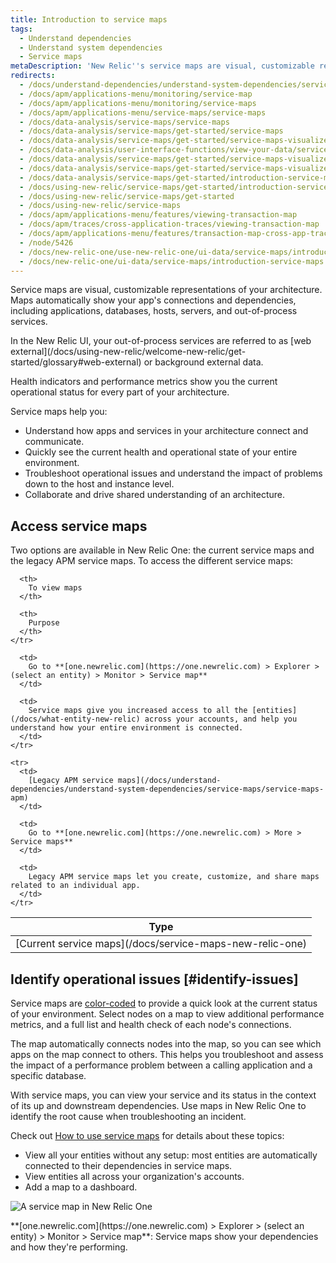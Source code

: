 ```yaml
---
title: Introduction to service maps
tags:
  - Understand dependencies
  - Understand system dependencies
  - Service maps
metaDescription: 'New Relic''s service maps are visual, customizable representations of your application architecture.'
redirects:
  - /docs/understand-dependencies/understand-system-dependencies/service-maps/introduction-service-maps
  - /docs/apm/applications-menu/monitoring/service-map
  - /docs/apm/applications-menu/monitoring/service-maps
  - /docs/apm/applications-menu/service-maps/service-maps
  - /docs/data-analysis/service-maps/service-maps
  - /docs/data-analysis/service-maps/get-started/service-maps
  - /docs/data-analysis/service-maps/get-started/service-maps-visualize-app-architecture
  - /docs/data-analysis/user-interface-functions/view-your-data/service-maps-visualize-monitor-apps-entire-architecture
  - /docs/data-analysis/service-maps/get-started/service-maps-visualize-monitor-apps-entire-architecture
  - /docs/data-analysis/service-maps/get-started/service-maps-visualize-monitor-your-apps-entire-architecture
  - /docs/data-analysis/service-maps/get-started/introduction-service-maps
  - /docs/using-new-relic/service-maps/get-started/introduction-service-maps
  - /docs/using-new-relic/service-maps/get-started
  - /docs/using-new-relic/service-maps
  - /docs/apm/applications-menu/features/viewing-transaction-map
  - /docs/apm/traces/cross-application-traces/viewing-transaction-map
  - /docs/apm/applications-menu/features/transaction-map-cross-app-traces
  - /node/5426
  - /docs/new-relic-one/use-new-relic-one/ui-data/service-maps/introduction-service-maps
  - /docs/new-relic-one/ui-data/service-maps/introduction-service-maps
---
```



Service maps are visual, customizable representations of your architecture. Maps automatically show your app's connections and dependencies, including applications, databases, hosts, servers, and out-of-process services.

<Callout variant="tip">
  In the New Relic UI, your out-of-process services are referred to as [web external](/docs/using-new-relic/welcome-new-relic/get-started/glossary#web-external) or background external data.
</Callout>

Health indicators and performance metrics show you the current operational status for every part of your architecture.

Service maps help you:

* Understand how apps and services in your architecture connect and communicate.
* Quickly see the current health and operational state of your entire environment.
* Troubleshoot operational issues and understand the impact of problems down to the host and instance level.
* Collaborate and drive shared understanding of an architecture.

## Access service maps

Two options are available in New Relic One: the current service maps and the legacy APM service maps. To access the different service maps:

<table>
  <thead>
    <tr>
      <th style={{ width: "150px" }}>
        Type
      </th>

      <th>
        To view maps
      </th>

      <th>
        Purpose
      </th>
    </tr>
  </thead>

  <tbody>
    <tr>
      <td>
        [Current service maps](/docs/service-maps-new-relic-one)
      </td>

      <td>
        Go to **[one.newrelic.com](https://one.newrelic.com) > Explorer > (select an entity) > Monitor > Service map**
      </td>

      <td>
        Service maps give you increased access to all the [entities](/docs/what-entity-new-relic) across your accounts, and help you understand how your entire environment is connected.
      </td>
    </tr>

    <tr>
      <td>
        [Legacy APM service maps](/docs/understand-dependencies/understand-system-dependencies/service-maps/service-maps-apm)
      </td>

      <td>
        Go to **[one.newrelic.com](https://one.newrelic.com) > More > Service maps**
      </td>

      <td>
        Legacy APM service maps let you create, customize, and share maps related to an individual app.
      </td>
    </tr>
  </tbody>
</table>

## Identify operational issues [#identify-issues]

Service maps are [color-coded](/docs/understand-dependencies/understand-system-dependencies/service-maps/service-maps-new-relic-one#alerts) to provide a quick look at the current status of your environment. Select nodes on a map to view additional performance metrics, and a full list and health check of each node's connections.

The map automatically connects nodes into the map, so you can see which apps on the map connect to others. This helps you troubleshoot and assess the impact of a performance problem between a calling application and a specific database.

With service maps, you can view your service and its status in the context of its up and downstream dependencies. Use maps in New Relic One to identify the root cause when troubleshooting an incident.

Check out [How to use service maps](/docs/understand-dependencies/understand-system-dependencies/service-maps/service-maps-new-relic-one) for details about these topics:

* View all your entities without any setup: most entities are automatically connected to their dependencies in service maps.
* View entities all across your organization's accounts.
* Add a map to a dashboard.

<img
  title="NR1_service_maps.png"
  alt="A service map in New Relic One"
  src={nr1ServiceMaps}
/>

<figcaption>
  **[one.newrelic.com](https://one.newrelic.com) > Explorer > (select an entity) > Monitor > Service map**: Service maps show your dependencies and how they're performing.
</figcaption>
